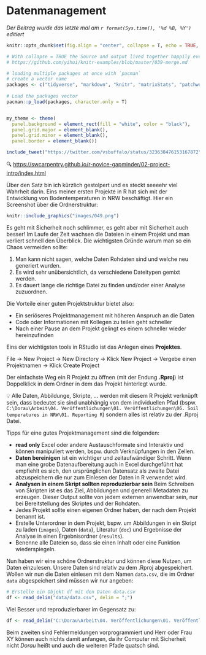 # Datenmanagement

*Der Beitrag wurde das letzte mal am `r format(Sys.time(), '%d %B, %Y')` editiert*

```r

knitr::opts_chunk$set(fig.align = "center", collapse = T, echo = TRUE, message = FALSE, warning = FALSE)

# With collapse = TRUE the Source and output lived together happily ever in knitr.
# https://github.com/yihui/knitr-examples/blob/master/039-merge.md

# loading multiple packages at once with `pacman`
# create a vector name
packages <- c("tidyverse", "markdown", "knitr", "matrixStats", "patchwork", "lubridate", "plotly",  "naniar", "stlplus", "gt", "dygraphs", "htmltools", "zoo", "xts", "ggpmisc", "forcats", "RColorBrewer", "Kendall", "rstudioapi", "multcompView", "plyr", "bookdown", "janitor", "rstatix", "ggpubr", "moments", "tweetrmd", "ggthemes", "hexbin", "ggridges", "ggstream", "openair", "treemapify", "MBA", "akima", "sf", "rnaturalearth", "rnaturalearthdata", "rgeos", "ggspatial", "factoextra", "FactoMineR")
 
# Load the packages vector 
pacman::p_load(packages, character.only = T)


my_theme <- theme(
  panel.background = element_rect(fill = "white", color = "black"),
  panel.grid.major = element_blank(), 
  panel.grid.minor = element_blank(), 
  panel.border = element_blank())

```

```r
include_tweet("https://twitter.com/vsbuffalo/status/323638476153167872")
```

🔍 [https://swcarpentry.github.io/r-novice-gapminder/02-project-intro/index.html](https://swcarpentry.github.io/r-novice-gapminder/02-project-intro/index.html)

Über den Satz bin ich kürzlich gestolpert und es steckt seeeehr viel Wahrheit darin. Eins meiner ersten Projekte in R hat sich mit der Entwicklung von Bodentemperaturen in NRW beschäftigt. Hier ein Screenshot über die Ordnerstruktur:

```r
knitr::include_graphics("images/049.png")
```

Es geht mit Sicherheit noch schlimmer, es geht aber mit Sicherheit auch besser! Im Laufe der Zeit wachsen die Dateien in einem Projekt und man verliert schnell den Überblick. Die wichtigsten Gründe warum man so ein Chaos vermeiden sollte:

1. Man kann nicht sagen, welche Daten Rohdaten sind und welche neu generiert wurden. 
2. Es wird sehr unübersichtlich, da verschiedene Dateitypen gemixt werden.
3. Es dauert lange die richtige Datei zu finden und/oder einer Analyse zuzuordnen. 

Die Vorteile einer guten Projektstruktur bietet also:

* Ein seriöseres Projektmanagement mit höheren Anspruch an die Daten
* Code oder Informationen mit Kollegen zu teilen geht schneller
* Nach einer Pause an dem Projekt gelingt es einem schneller wieder hereinzufinden

Eins der wichtigsten tools in RStudio ist das Anlegen eines **Projektes**. 

File -> New Project -> New Directory -> Klick New Project -> Vergebe einen Projektnamen -> Klick Create Project

Der einfachste Weg ein R Projekt zu öffnen (mit der Endung **.Rproj**) ist Doppelklick in dem Ordner in dem das Projekt hinterlegt wurde. 

💡 Alle Daten, Abbildunge, Skripte, ... werden mit diesem R Projekt verknüpft sein, dass bedeutet sie sind unabhängig von dem individuellen Pfad (bspw. `C:\Dorau\Arbeit\04. Veröffentlichungen\01. Veröffentlichungen\06. Soil temperatures in NRW\01. Reporting R`) sondern alles ist relativ zu der .Rproj Datei. 

Tipps für eine gutes Projektmanagement sind die folgenden:

* **read only** Excel oder andere Austauschformate sind Interaktiv und können manipuliert werden, bspw. durch Verknüpfungen in den Zellen. 
* **Daten bereinigen** ist ein wichtiger und zeitaufwändiger Schritt. Wenn man eine grobe Datenaufbereitung auch in Excel durchgeführt hat empfiehlt es sich, den ursprünglichen Datensatz als zweite Datei abzuspeichern die nur zum Einlesen der Daten in R verwendet wird. 
* **Analysen in einem Skript sollten reproduzierbar sein** Beim Schreiben von Skripten ist es das Ziel, Abbildungen und generell Metadaten zu erzeugen. Dieser Output sollte von jedem externen anwendbar sein, nur bei Bereitstellung des Skriptes und der Rohdaten. 
* Jedes Projekt sollte einen eigenen Ordner haben, der nach dem Projekt benannt ist. 
* Erstelle Unterordner in dem Projekt, bspw. um Abbildungen in ein Skript zu laden (`images`), Daten (`data`), Literatur (`doc`) und Ergebnisse der Analyse in einen Ergebnisordner (`results`). 
* Benenne alle Dateien so, dass sie einen Inhalt oder eine Funktion wiederspiegeln. 

Nun haben wir eine schöne Ordnerstruktur und können diese Nutzen, um Daten einzulesen. Unsere Daten sind relativ zu dem .Rproj abgespeichert. Wollen wir nun die Daten einlesen mit dem Namen `data.csv`, die im Ordner `data` abgespeichert sind müssen wir nur angeben:

```r
# Erstelle ein Objekt df mit den Daten data.csv
df <- read_delim("data/data.csv", delim = ";")
```

Viel Besser und reproduzierbarer im Gegensatz zu:

```r
df <- read_delim("C:\Dorau\Arbeit\04. Veröffentlichungen\01. Veröffentlichungen\06. Soil temperatures in NRW\01. Reporting R/data.csv", delim = ";")
```

Beim zweiten sind Fehlermeldungen vorprogrammiert und Herr oder Frau XY können auch nichts damit anfangen, da ihr Computer mit Sicherheit nicht *Dorau* heißt und auch die weiteren Pfade quatsch sind. 
